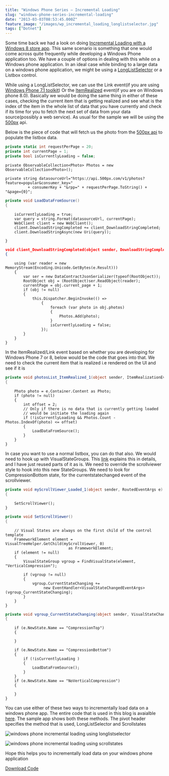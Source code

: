 ```yaml
---
title: "Windows Phone Series – Incremental Loading"
slug: "windows-phone-series-incremental-loading"
date: "2013-03-03T08:53:45.000Z"
feature_image: "/images/wp_incremental_loading_longlistselector.jpg"
tags: ["Dotnet"]
---
```


Some time back we had a look on doing [Incremental Loading with a Windows 8 store app](http://rahulpnath.wordpress.com/2012/10/28/windows-8-series-incremental-loading/). This same scenario is something that one would come across quite frequently while developing a Windows Phone application too. We have a couple of options in dealing with this while on a Windows phone application. In an ideal case while binding to a large data on a windows phone application, we might be using a [LongListSelector](http://msdn.microsoft.com/en-US/library/windowsphone/develop/microsoft.phone.controls.longlistselector\(v=vs.105\).aspx) or a Listbox control.

While using a LongListSelector, we can use the Link event(if you are using [Windows Phone 7.1 toolkit](http://phone.codeplex.com/)) Or the [ItemRealized](http://msdn.microsoft.com/en-US/library/windowsphone/develop/microsoft.phone.controls.longlistselector.itemrealized\(v=vs.105\).aspx) event(if you are on Windows phone 8.0). Basically we would be doing the same thing in either of these cases, checking the current item that is getting realized and see what is the index of the item in the whole list of data that you have currently and check if its time for you to fetch the next set of data from your data source(possibly a web service). As usual for the sample we will be using the [500px](http://500px.com/popular) api.

Below is the piece of code that will fetch us the photo from the [500px api](http://developers.500px.com/) to populate the listbox data.

```csharp
private static int requestPerPage = 20;
private int currentPage = 1;
private bool isCurrentlyLoading = false;
```
    
    private ObservableCollection<Photo> Photos = new ObservableCollection<Photo>();
    
    private string datasourceUrl="https://api.500px.com/v1/photos?feature=popular&consumer_key="
              + consumerKey + "&rpp=" + requestPerPage.ToString() + "&page={0}";
    
```csharp
private void LoadDataFromSource()
{
```
        isCurrentlyLoading = true;
        var query = string.Format(datasourceUrl, currentPage);
        WebClient client = new WebClient();
        client.DownloadStringCompleted += client_DownloadStringCompleted;
        client.DownloadStringAsync(new Uri(query));
    
    }
    
```json
void client_DownloadStringCompleted(object sender, DownloadStringCompletedEventArgs e)
{
```
        using (var reader = new MemoryStream(Encoding.Unicode.GetBytes(e.Result)))
        {
            var ser = new DataContractJsonSerializer(typeof(RootObject));
            RootObject obj = (RootObject)ser.ReadObject(reader);
            currentPage = obj.current_page + 1;
            if (obj != null)
            {
                this.Dispatcher.BeginInvoke(() =>
                    {
                        foreach (var photo in obj.photos)
                        {
                            Photos.Add(photo);
                        }
                        isCurrentlyLoading = false;
                    });
            }
        }
    }
    

In the ItemRealized/Link event based on whether you are developing for Windows Phone 7 or 8, below would be the code that goes into that. We need to check the current item that is realized i.e rendered on the UI and see if it is

```csharp
private void photosList_ItemRealized_1(object sender, ItemRealizationEventArgs e)
{
```
        Photo photo = e.Container.Content as Photo;
        if (photo != null)
        {
            int offset = 2;
            // Only if there is no data that is currently getting loaded
            // would be initiate the loading again
            if (!isCurrentlyLoading && Photos.Count - Photos.IndexOf(photo) <= offset)
            {
                LoadDataFromSource();
            }
        }
    }
    

In case you want to use a normal listbox, you can do that also. We would need to hook up with VisualStateGroups. This [link](http://blogs.msdn.com/b/slmperf/archive/2011/06/30/windows-phone-mango-change-listbox-how-to-detect-compression-end-of-scroll-states.aspx) explains this in details, and I have just reused parts of it as is. We need to override the scrollviewer style to hook into this new StateGroups. We need to look for CompressionBottom state, for the currentstatechanged event of the scrollviewer.

```csharp
private void myScrollViewer_Loaded_1(object sender, RoutedEventArgs e)
{
```
        SetScrollViewer();
    }
    
```csharp
private void SetScrollViewer()
{
```
        // Visual States are always on the first child of the control template
        FrameworkElement element = VisualTreeHelper.GetChild(myScrollViewer, 0)
                                as FrameworkElement;
        if (element != null)
        {
            VisualStateGroup vgroup = FindVisualState(element, "VerticalCompression");
    
            if (vgroup != null)
            {
                vgroup.CurrentStateChanging +=
                     new EventHandler<VisualStateChangedEventArgs>(vgroup_CurrentStateChanging);
            }
        }
    }
    
```csharp
private void vgroup_CurrentStateChanging(object sender, VisualStateChangedEventArgs e)
{
```
        if (e.NewState.Name == "CompressionTop")
        {
    
        }
    
        if (e.NewState.Name == "CompressionBottom")
        {
            if (!isCurrentlyLoading )
            {
                LoadDataFromSource();
            }
        }
        if (e.NewState.Name == "NoVerticalCompression")
        {
    
        }
    }
    

You can use either of these two ways to incrementally load data on a windows phone app. The entire code that is used in this blog is avaialble [here](https://github.com/rahulpnath/IncrementalLoadingPhone). The sample app shows both these methods. The pivot header specifies the method that is used, LongListSelector and Scrollstates

![windows phone incremental loading using longlistselector](/images/wp_incremental_loading_longlistselector.jpg)

![windows phone incremental loading using scrollstates](/images/wp_incremental_loading_scrollstates.jpg)

Hope this helps you to incrementally load data on your windows phone application

[Download Code](https://github.com/rahulpnath/IncrementalLoadingPhone)